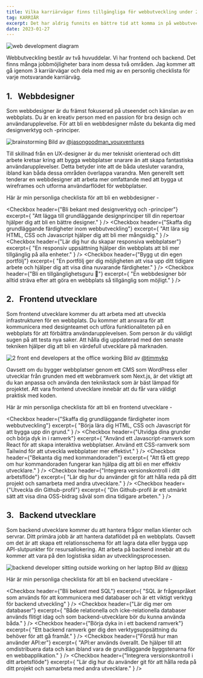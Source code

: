 ```yaml
---
title: Vilka karriärvägar finns tillgängliga för webbutveckling under 2023?
tag: KARRIÄR
excerpt: Det har aldrig funnits en bättre tid att komma in på webbutveckling än idag. Med den ökade efterfrågan på marknaden har webbutveckling blivit ett av de mest eftertraktade yrkesområden. I det här inlägget hoppas jag kunna dela med mig av insikter om möjliga karriärvägar att välja mellan.
date: 2023-01-27
---
```


![web development diagram](/web.png)

Webbutveckling består av två huvuddelar. Vi har frontend och backend. Det finns många jobbmöjligheter bara inom dessa två områden. Jag kommer att gå igenom 3 karriärvägar och dela med mig av en personlig checklista för varje motsvarande karriärväg.

## 1. &nbsp; Webbdesigner

Som webbdesigner är du främst fokuserad på utseendet och känslan av en webbplats.
Du är en kreativ person med en passion för bra design och användarupplevelse. För att bli en webbdesigner måste du bekanta dig med designverktyg och -principer.

![brainstorming](https://images.unsplash.com/photo-1552664730-d307ca884978?ixlib=rb-4.0.3&ixid=MnwxMjA3fDB8MHxwaG90by1wYWdlfHx8fGVufDB8fHx8&auto=format&fit=crop&w=2670&q=80)
Bild av [@jasongoodman_youxventures](https://unsplash.com/@jasongoodman_youxventures)

Till skillnad från en UX-designer är du mer tekniskt orienterad och ditt arbete
kretsar kring att bygga webbplatser snarare än att skapa fantastiska
användarupplevelser. Detta betyder inte att de båda utesluter varandra, ibland
kan båda dessa områden överlappa varandra. Men generellt sett tenderar en
webbdesigner att arbeta mer omfattande med att bygga ut wireframes och utforma
användarflödet för webbplatser.

Här är min personliga checklista för att bli en webbdesigner -

<Checkbox
  header={"Bli bekant med designverktyg och -principer"}
  excerpt={
    "Att lägga till grundläggande designprinciper till din repertoar hjälper dig att bli en bättre designer."
  }
/>
<Checkbox
  header={"Skaffa dig grundläggande färdigheter inom webbutveckling"}
  excerpt={
    "Att lära sig HTML, CSS och Javascript hjälper dig att bli mer mångsidig."
  }
/>
<Checkbox
  header={"Lär dig hur du skapar responsiva webbplatser"}
  excerpt={
    "En responsiv uppsättning hjälper din webbplats att bli mer tillgänglig på alla enheter."
  }
/>
<Checkbox
  header={"Bygg ut din egen portfölj"}
  excerpt={
    "En portfölj ger dig möjligheten att visa upp ditt tidigare arbete och hjälper dig att visa dina nuvarande färdigheter."
  }
/>
<Checkbox
  header={"Bli en tillgänglighetsguru 🥷"}
  excerpt={
    "En webbdesigner bör alltid sträva efter att göra en webbplats så tillgänglig som möjligt."
  }
/>

## 2. &nbsp; Frontend utvecklare

Som frontend utvecklare kommer du att arbeta med att utveckla infrastrukturen för
en webbplats. Du kommer att ansvara för att kommunicera med designteamet och utföra
funktionaliteten på en webbplats för att förbättra användarupplevelsen. Som person
är du väldigt sugen på att testa nya saker. Att hålla dig uppdaterad med den senaste
tekniken hjälper dig att bli en värdefull utvecklare på marknaden.

![2 front end developers at the office working](https://images.unsplash.com/photo-1551434678-e076c223a692?ixlib=rb-4.0.3&ixid=MnwxMjA3fDB8MHxwaG90by1wYWdlfHx8fGVufDB8fHx8&auto=format&fit=crop&w=2670&q=80)
Bild av [@timmykp](https://unsplash.com/@timmykp)

Oavsett om du bygger webbplatser genom ett CMS som WordPress eller utvecklar från
grunden med ett webbramverk som Next.js, är det viktigt att du kan anpassa och använda
den teknikstack som är bäst lämpad för projektet. Att vara frontend utvecklare innebär
att du får vara väldigt praktisk med koden.

Här är min personliga checklista för att bli en frontend utvecklare -

<Checkbox
  header={"Skaffa dig grundläggande färdigheter inom webbutveckling"}
  excerpt={
    "Börja lära dig HTML, CSS och Javascript för att bygga upp din grund."
  }
/>
<Checkbox
  header={"Utvidga dina grunder och börja dyk in i ramverk"}
  excerpt={
    "Använd ett Javascript-ramverk som React för att skapa interaktiva webbplatser. Använd ett CSS-ramverk som Tailwind för att utveckla webbplatser mer effektivt."
  }
/>
<Checkbox
  header={"Bekanta dig med kommandoraden"}
  excerpt={
    "Att få ett grepp om hur kommandoraden fungerar kan hjälpa dig att bli en mer effektiv utvecklare."
  }
/>
<Checkbox
  header={"Integrera versionskontroll i ditt arbetsflöde"}
  excerpt={
    "Lär dig hur du använder git för att hålla reda på ditt projekt och samarbeta med andra utvecklare."
  }
/>
<Checkbox
  header={"Utveckla din Github-profil"}
  excerpt={
    "Din Github-profil är ett utmärkt sätt att visa dina OSS-bidrag såväl som dina tidigare arbeten."
  }
/>

## 3. &nbsp; Backend utvecklare

Som backend utvecklare kommer du att hantera frågor mellan klienter och servrar. Ditt primära jobb är att hantera dataflödet på en webbplats. Oavsett om det är att skapa ett relationsschema för att lagra data eller bygga upp API-slutpunkter för resursallokering.
Att arbeta på backend innebär att du kommer att vara på den logistiska sidan av utvecklingsprocessen.

![backend developer sitting outside working on her laptop](https://images.unsplash.com/photo-1617472592135-72a181d04b27?ixlib=rb-4.0.3&ixid=MnwxMjA3fDB8MHxwaG90by1wYWdlfHx8fGVufDB8fHx8&auto=format&fit=crop&w=2670&q=80)
Bild av [@jexo](https://unsplash.com/@jexo)

Här är min personliga checklista för att bli en backend utvecklare -

<Checkbox
  header={"Bli bekant med SQL"}
  excerpt={
    "SQL är frågespråket som används för att kommunicera med databaser och är ett viktigt verktyg för backend utveckling"
  }
/>
<Checkbox
  header={"Lär dig mer om databaser"}
  excerpt={
    "Både relationella och icke-relationella databaser används flitigt idag och som backend-utvecklare bör du kunna använda båda."
  }
/>
<Checkbox
  header={"Börja dyka in i ett backend ramverk"}
  excerpt={
    "Ett backend ramverk ger dig den verktygsuppsättning du behöver för att gå framåt."
  }
/>
<Checkbox
  header={"Förstå hur man använder API:er"}
  excerpt={
    "API:er används överallt. De hjälper till att omdistribuera data och kan ibland vara de grundläggande byggstenarna för en webbapplikation."
  }
/>
<Checkbox
  header={"Integrera versionskontroll i ditt arbetsflöde"}
  excerpt={
    "Lär dig hur du använder git för att hålla reda på ditt projekt och samarbeta med andra utvecklare."
  }
/>
